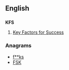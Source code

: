 ==English==

==={{initialism-old|en}}===
'''KFS'''

# {{context|business|lang=en}} [[Key Factors for Success]]

===Anagrams===
* [[f**ks#English|f**ks]] 
* [[FSK#English|FSK]]